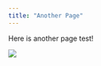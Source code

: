 ```yaml
---
title: "Another Page"
---
```


Here is another page test!

![](https://media.giphy.com/media/3orieKKmYyvUdR3RkY/giphy.gif)